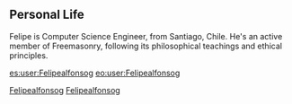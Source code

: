 {{user page|logo=yes|noindex=yes}}

{{Quote
 | text  = We must elevate ourselves above the dust of the world, and seek that Light which alone can guide us to the Temple of Truth.
 | author = Albert Pike
}}
{{Infobox Wikipedia user
<!--
[[File:IACCInstitute.jpg|thumb|Instituto IACC Chile]]
[[File:UmayorFrontis.png|thumb|Universidad Mayor Chile]]

[[File:Universidad Mayor - IACC Chile.png|thumb|Universidad Mayor / IACC Chile]]
[[File:Euclid flowchart 1.png|thumb|Euclid flowchart 1]]
[[File:180MLI Algorithm.png|thumb|180MLI Algorithm]]
-->
| name             = Felipe Alfonso González
| image            = 180MLI Algorithm.png
| image_size       = 75px
| image_caption    = Algorithm
| birth name = Felipe Alfonso González
| birthdate = {{Birth date and age|1979|3|13}}
| nationality      = Chilean
| languages = Spanish, English, French, Afrikaans
| current_time        = {{current time|UTC-3}}
| ethnicity        = European / Latin American (family origins in Catalonia and Aragon, Spain – Sephardic Jewish roots)
| religion = Secular Atheist, practicing Zen Buddhism as a philosophical and meditative path. I am aligned with Freemasonry, drawn to its ethical values, personal growth, and self-development. I am of Sephardic Jewish descent.
| occupation       = Computer Science Engineer
| education = [[:es:Universidad_Mayor|Universidad Mayor]]<br>[[:es:Instituto_Profesional_IACC|Instituto Profesional IACC]]
| employer         = Adviser, Researcher and Analyst in Cybersecurity and Cyber Intelligence
| interests        = Software Engineering, Software Architecture, Cybersecurity, Cyber Intelligence, Academic Research, Deep Understanding of Computer Engineering
| status           = Active
| interests        = Software Engineering, Software Architecture, Cybersecurity, Cyber Intelligence, Pursuing Academic Studies, Deep Understanding of Computer Engineering in its Entirety
| location = Santiago, Chile
| country = Chile<br />Previously: India, South Africa, New Zealand, California (US), Zürich (Switzerland)
| email = felipe.gonzalez@gnlz.cl
| website = [http://www.gnlz.cl www.gnlz.cl]
| email           = 
| icq             = 
| aim             = 
| gtalk           = 
| jabber          = 
| skype           = 
| msn             = 
| yahoo           = 
| mac             = 
| irc             = 
| facebook        = 
| google+         =
| pinterest       =
| linkedin         = felipealfonsog
| github         = felipealfonsog
| twitter         = felipealfonsog
| userboxes        = 
{{User Wikipedian For|year=2014|month=9|day=26}}
<!-- {{User Linux}} -->
{{User Arch Linux}}
{{User FreeBSD}}
{{User Apple}}


}}

== Personal Life ==
Felipe is Computer Science Engineer, from Santiago, Chile. He's an active member of Freemasonry, following its philosophical teachings and ethical principles.

{{clear}}
{{TextLicenseFreeUse}}


[[es:user:Felipealfonsog]]
[[eo:user:Felipealfonsog]]
[[Category:Wikipedians in Chile|Felipealfonsog]]
[[Category:Wikipedians in Santiago|Felipealfonsog]]
